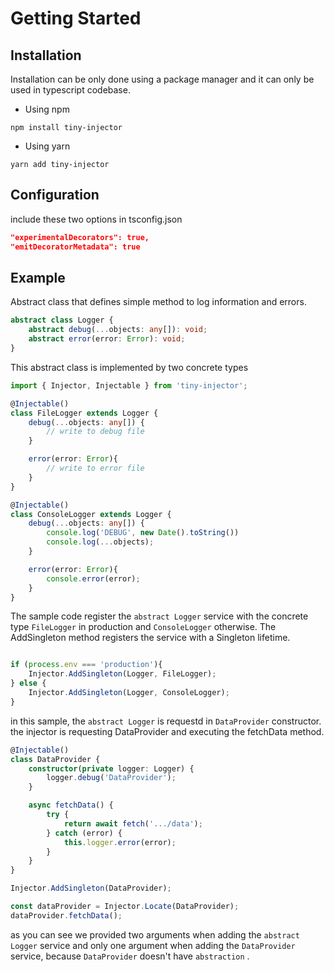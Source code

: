 # Getting Started

## Installation

Installation can be only done using a package manager and it can only be used in typescript codebase.

* Using npm

 `npm install tiny-injector`

* Using yarn

 `yarn add tiny-injector`

## Configuration

include these two options in tsconfig.json

```json
"experimentalDecorators": true,
"emitDecoratorMetadata": true
```

## Example

Abstract class that defines simple method to log information and errors.

```typescript
abstract class Logger {
    abstract debug(...objects: any[]): void;
    abstract error(error: Error): void;
}

```

This abstract class is implemented by two concrete types

```typescript
import { Injector, Injectable } from 'tiny-injector';

@Injectable()
class FileLogger extends Logger {
    debug(...objects: any[]) {
        // write to debug file
    }

    error(error: Error){
        // write to error file
    }
}

@Injectable()
class ConsoleLogger extends Logger {
    debug(...objects: any[]) {
        console.log('DEBUG', new Date().toString())
        console.log(...objects);
    }

    error(error: Error){
        console.error(error);
    }
}

```

The sample code register the `abstract Logger` service with the concrete type `FileLogger` in production and `ConsoleLogger` otherwise. The AddSingleton method registers the service with a Singleton lifetime.

```typescript

if (process.env === 'production'){
    Injector.AddSingleton(Logger, FileLogger);
} else {
    Injector.AddSingleton(Logger, ConsoleLogger);
}

```

in this sample, the `abstract Logger` is requestd in `DataProvider` constructor.
the injector is requesting DataProvider and executing the fetchData method.

```typescript
@Injectable()
class DataProvider {
    constructor(private logger: Logger) {
        logger.debug('DataProvider');
    }

    async fetchData() {
        try {
            return await fetch('.../data');
        } catch (error) {
            this.logger.error(error);
        }
    }
}

Injector.AddSingleton(DataProvider);

const dataProvider = Injector.Locate(DataProvider);
dataProvider.fetchData();
```

as you can see we provided two arguments when adding the `abstract Logger` service and only one argument when adding the `DataProvider` service, because `DataProvider` doesn't have `abstraction` .
